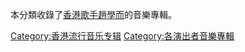 本分類收錄了[[香港|香港]][[歌手|歌手]][[趙學而|趙學而]]的音樂專輯。
[[Category:香港流行音乐专辑|Category:香港流行音乐专辑]]
[[Category:各演出者音樂專輯|Category:各演出者音樂專輯]]